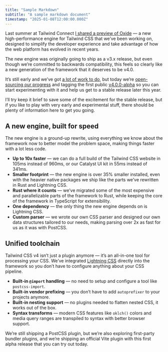 ```yaml
---
title: "Sample Markdown"
subtitle: "A sample markdown document"
timestamp: "2025-01-08T12:00:00.000Z"
---
```


Last summer at Tailwind Connect [I shared a preview of Oxide](https://www.google.com) —
a new high-performance engine for Tailwind CSS that we’ve been working on, designed to
simplify the developer experience and take advantage of how the web platform has evolved
in recent years.

The new engine was originally going to ship as a v3.x release, but even though we’re
committed to backwards compatibility, this feels so clearly like a new generation of the
framework that it deserves to be v4.0.

It’s still early and we’ve got [a lot of work to do](https://www.google.com), but today
we’re [open-sourcing our progress](https://www.google.com) and tagging the first public
[v4.0.0-alpha](https://www.google.com) so you can start experimenting with it and help
us get to a stable release later this year.

I’ll try keep it brief to save some of the excitement for the stable release, but if you
like to play with very early and experimental stuff, there should be plenty of
information here to get you going.

## A new engine, built for speed

The new engine is a ground-up rewrite, using everything we know about the framework now
to better model the problem space, making things faster with a lot less code.

- **Up to 10x faster** — we can do a full build of the Tailwind CSS website in 105ms
  instead of 960ms, or our Catalyst UI kit in 55ms instead of 341ms.
- **Smaller footprint** — the new engine is over 35% smaller installed, even with the
  heavier native packages we ship like the parts we’ve rewritten in Rust and Lightning
  CSS.
- **Rust where it counts** — we’ve migrated some of the most expensive and
  parallelizable parts of the framework to Rust, while keeping the core of the framework
  in TypeScript for extensibility.
- **One dependency** — the only thing the new engine depends on is Lightning CSS.
- **Custom parser** — we wrote our own CSS parser and designed our own data structures
  tailored to our needs, making parsing over 2x as fast for us as it was with PostCSS. ​

## Unified toolchain

Tailwind CSS v4 isn’t just a plugin anymore — it’s an all-in-one tool for processing
your CSS. We’ve integrated [Lightning CSS](https://www.google.com) directly into the
framework so you don’t have to configure anything about your CSS pipeline.

- **Built-in `@import` handling** — no need to setup and configure a tool like
  `postcss-import`.
- **Built-in vendor prefixing** — you don’t have to add `autoprefixer` to your projects
  anymore.
- **Built-in nesting support** — no plugins needed to flatten nested CSS, it works out
  of the box.
- **Syntax transforms** — modern CSS features like `oklch()` colors and media query
  ranges are transpiled to syntax with better browser support.

We’re still shipping a PostCSS plugin, but we’re also exploring first-party bundler
plugins, and we’re shipping an official Vite plugin with this first alpha release that
you can try out today.

